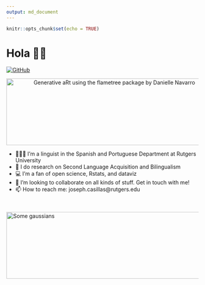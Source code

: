 ```yaml
---
output: md_document
---
```


```r
knitr::opts_chunk$set(echo = TRUE)
```


# Hola 👋🏽

<a href="https://github.com/jvcasillas">
<img src="https://img.shields.io/github/followers/jvcasillas.svg?label=GitHub&style=social" alt="GitHub">
</a>

<p align="center">
<img src="https://raw.githubusercontent.com/jvcasillas/jvcasillas/master/three_trees_white_viridis.png" alt="Generative aRt using the flametree package by Danielle Navarro" align="center" width="550px" height="175px">
</p>

- 🧑🏽‍🔬 I’m a linguist in the Spanish and Portuguese Department at Rutgers 
University
- 🔬 I do research on Second Language Acquisition and Bilingualism
- 💻 I'm a fan of open science, Rstats, and dataviz
- 👯 I’m looking to collaborate on all kinds of stuff. Get in touch with me!
- 📫 How to reach me: joseph.casillas@rutgers.edu

</br>

<img src="https://raw.githubusercontent.com/jvcasillas/jvcasillas/master/two_guassians_white.png" alt="Some gaussians" align="center" width="550px" height="175px">

